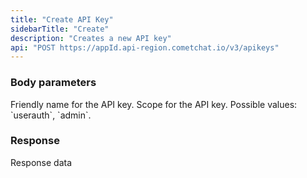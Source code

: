```yaml
---
title: "Create API Key"
sidebarTitle: "Create"
description: "Creates a new API key"
api: "POST https://appId.api-region.cometchat.io/v3/apikeys"
---
```


### Body parameters

<ParamField body="name" type="string" required>
  Friendly name for the API key.
</ParamField>

<ParamField body="scope" type="string" default="authOnly" required>
  Scope for the API key. Possible values: `userauth`, `admin`.
</ParamField>

### Response

<Tab title= "🟢 200">

<ResponseField name="data" type="object">
  Response data
</ResponseField>

</Tab>
